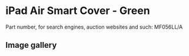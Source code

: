 
# iPad Air Smart Cover - Green

Part number, for search engines, auction websites and such: MF056LL/A

## Image gallery

<div style={{ width: '100%', maxWidth: '768px' }}>
<GalleryComponent
    images={[
      {
        original: "/everysource/MF056.webp",
        thumbnail: "/everypreview/MF056.webp",
      },
      {
        original: "/everysource/MF056_AV1_SILVER.webp",
        thumbnail: "/everypreview/MF056_AV1_SILVER.webp",
      },
      {
        original: "/everysource/MF056_AV1_SPACE_GRAY.webp",
        thumbnail: "/everypreview/MF056_AV1_SPACE_GRAY.webp",
      },
      {
        original: "/everysource/MF056_AV3.webp",
        thumbnail: "/everypreview/MF056_AV3.webp",
      },
      {
        original: "/everysource/MF056_AV4.webp",
        thumbnail: "/everypreview/MF056_AV4.webp",
      },
      {
        original: "/everysource/MF056_AV5.webp",
        thumbnail: "/everypreview/MF056_AV5.webp",
      },
      {
        original: "/everysource/MF056_AV6.webp",
        thumbnail: "/everypreview/MF056_AV6.webp",
      }
    ]}
  />
</div>